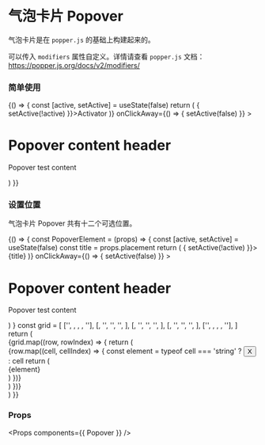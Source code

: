 
<Meta title="Popover" component={Popover} />

# 气泡卡片 Popover

气泡卡片是在 `popper.js` 的基础上构建起来的。

可以传入 `modifiers` 属性自定义。详情请查看 `popper.js` 文档：https://popper.js.org/docs/v2/modifiers/

### 简单使用

<Preview>
  <Story name="Popover">
    {() => {
      const [active, setActive] = useState(false)
      return (
        <Popover
          active={active}
          activator={(
            <Button onClick={() => { setActive(!active) }}>Activator</Button>
          )}
          onClickAway={() => { setActive(false) }}
        >
          <div className="u-m-4 u-w-48 u-h-24">
            <h1>Popover content header</h1>
            <p>Popover test content</p>
          </div>
        </Popover>
      )
    }}
  </Story>
</Preview>

### 设置位置

气泡卡片 Popover 共有十二个可选位置。

<Preview>
  <Story name="Popover with Position">
    {() => {
      const PopoverElement = (props) => {
        const [active, setActive] = useState(false)
        const title = props.placement
        return (
          <Popover
            {...props}
            active={active}
            activator={(
              <Button style={{ width: 110 }} onClick={() => { setActive(!active) }}>{title}</Button>
            )}
            onClickAway={() => { setActive(false) }}
          >
            <div className="u-m-4 u-w-48 u-h-24">
              <h1>Popover content header</h1>
              <p>Popover test content</p>
            </div>
          </Popover>
        )
      }
      const grid = [
        ['', <PopoverElement placement='top-start' />, <PopoverElement placement='top' />, <PopoverElement placement='top-end' />, ''],
        [<PopoverElement placement='left-start' />, '', '', '', <PopoverElement placement='right-start' />],
        [<PopoverElement placement='left' />, '', '', '', <PopoverElement placement='right' />],
        [<PopoverElement placement='left-end' />, '', '', '', <PopoverElement placement='right-end' />],
        ['', <PopoverElement placement='bottom-start' />, <PopoverElement placement='bottom' />, <PopoverElement placement='bottom-end' />, ''],
      ]
      return (
        <div className="u-flex u-flex-col">
          {grid.map((row, rowIndex) => {
            return (
              <div key={rowIndex} className="row u-flex u-flex-row">
                {row.map((cell, cellIndex) => {
                  const element = typeof cell === 'string' ? <Button style={{ width: 110, visibility: 'hidden' }}>X</Button> : cell
                  return (
                    <div key={cellIndex} className="cell u-m-1">{element}</div>
                  )
                })}
              </div>
            )
          })}
        </div>
      )
    }}
  </Story>
</Preview>

### Props

<Props components={{ Popover }} />